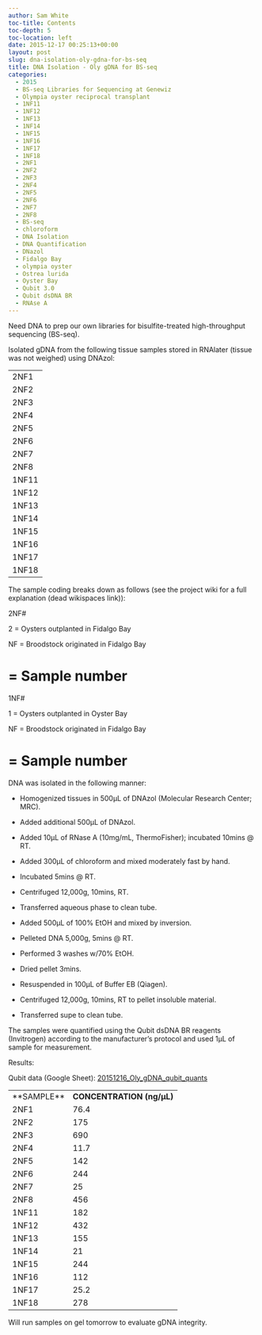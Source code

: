 ```yaml
---
author: Sam White
toc-title: Contents
toc-depth: 5
toc-location: left
date: 2015-12-17 00:25:13+00:00
layout: post
slug: dna-isolation-oly-gdna-for-bs-seq
title: DNA Isolation - Oly gDNA for BS-seq
categories:
  - 2015
  - BS-seq Libraries for Sequencing at Genewiz
  - Olympia oyster reciprocal transplant
  - 1NF11
  - 1NF12
  - 1NF13
  - 1NF14
  - 1NF15
  - 1NF16
  - 1NF17
  - 1NF18
  - 2NF1
  - 2NF2
  - 2NF3
  - 2NF4
  - 2NF5
  - 2NF6
  - 2NF7
  - 2NF8
  - BS-seq
  - chloroform
  - DNA Isolation
  - DNA Quantification
  - DNazol
  - Fidalgo Bay
  - olympia oyster
  - Ostrea lurida
  - Oyster Bay
  - Qubit 3.0
  - Qubit dsDNA BR
  - RNAse A
---
```


Need DNA to prep our own libraries for bisulfite-treated high-throughput sequencing (BS-seq).

Isolated gDNA from the following tissue samples stored in RNAlater (tissue was not weighed) using DNAzol:

<table cellpadding="0" cellspacing="0" border="0" dir="ltr" > 
<tbody >
<tr >

<td data-sheets-value="[null,2,"2NF1"]" >2NF1
</td>
</tr>
<tr >

<td data-sheets-value="[null,2,"2NF2"]" >2NF2
</td>
</tr>
<tr >

<td data-sheets-value="[null,2,"2NF3"]" >2NF3
</td>
</tr>
<tr >

<td data-sheets-value="[null,2,"2NF4"]" >2NF4
</td>
</tr>
<tr >

<td data-sheets-value="[null,2,"2NF5"]" >2NF5
</td>
</tr>
<tr >

<td data-sheets-value="[null,2,"2NF6"]" >2NF6
</td>
</tr>
<tr >

<td data-sheets-value="[null,2,"2NF7"]" >2NF7
</td>
</tr>
<tr >

<td data-sheets-value="[null,2,"2NF8"]" >2NF8
</td>
</tr>
<tr >

<td data-sheets-value="[null,2,"1NF11"]" >1NF11
</td>
</tr>
<tr >

<td data-sheets-value="[null,2,"1NF12"]" >1NF12
</td>
</tr>
<tr >

<td data-sheets-value="[null,2,"1NF13"]" >1NF13
</td>
</tr>
<tr >

<td data-sheets-value="[null,2,"1NF14"]" >1NF14
</td>
</tr>
<tr >

<td data-sheets-value="[null,2,"1NF15"]" >1NF15
</td>
</tr>
<tr >

<td data-sheets-value="[null,2,"1NF16"]" >1NF16
</td>
</tr>
<tr >

<td data-sheets-value="[null,2,"1NF17"]" >1NF17
</td>
</tr>
<tr >

<td data-sheets-value="[null,2,"1NF18"]" >1NF18
</td>
</tr>
</tbody>
</table>

The sample coding breaks down as follows (see the project wiki for a full explanation (dead wikispaces link)):

2NF#

2 = Oysters outplanted in Fidalgo Bay

NF = Broodstock originated in Fidalgo Bay

# = Sample number

1NF#

1 = Oysters outplanted in Oyster Bay

NF = Broodstock originated in Fidalgo Bay

# = Sample number



DNA was isolated in the following manner:




    
  * Homogenized tissues in 500μL of DNAzol (Molecular Research Center; MRC).

    
  * Added additional 500μL of DNAzol.

    
  * Added 10μL of RNase A (10mg/mL, ThermoFisher); incubated 10mins @ RT.

    
  * Added 300μL of chloroform and mixed moderately fast by hand.

    
  * Incubated 5mins @ RT.

    
  * Centrifuged 12,000g, 10mins, RT.

    
  * Transferred aqueous phase to clean tube.

    
  * Added 500μL of 100% EtOH and mixed by inversion.

    
  * Pelleted DNA 5,000g, 5mins @ RT.

    
  * Performed 3 washes w/70% EtOH.

    
  * Dried pellet 3mins.

    
  * Resuspended in 100μL of Buffer EB (Qiagen).

    
  * Centrifuged 12,000g, 10mins, RT to pellet insoluble material.

    
  * Transferred supe to clean tube.



The samples were quantified using the Qubit dsDNA BR reagents (Invitrogen) according to the manufacturer’s protocol and used 1μL of sample for measurement.

Results:

Qubit data (Google Sheet): [20151216_Oly_gDNA_qubit_quants](https://docs.google.com/spreadsheets/d/17GXiTjinn8QPMY7tKXsTtUbJimi27hb0NklLS3Zfn48/edit?usp=sharing)

<table cellpadding="0" cellspacing="0" border="0" dir="ltr" > 
<tbody >
<tr >

<td data-sheets-value="[null,2,"2NF1"]" >**SAMPLE**
</td>

<td data-sheets-value="[null,3,null,76.4]" >**CONCENTRATION (ng/μL)**
</td>
</tr>
<tr >

<td data-sheets-value="[null,2,"2NF1"]" >2NF1
</td>

<td data-sheets-value="[null,3,null,76.4]" >76.4
</td>
</tr>
<tr >

<td data-sheets-value="[null,2,"2NF2"]" >2NF2
</td>

<td data-sheets-value="[null,3,null,175]" >175
</td>
</tr>
<tr >

<td data-sheets-value="[null,2,"2NF3"]" >2NF3
</td>

<td data-sheets-value="[null,3,null,690]" >690
</td>
</tr>
<tr >

<td data-sheets-value="[null,2,"2NF4"]" >2NF4
</td>

<td data-sheets-value="[null,3,null,11.7]" >11.7
</td>
</tr>
<tr >

<td data-sheets-value="[null,2,"2NF5"]" >2NF5
</td>

<td data-sheets-value="[null,3,null,142]" >142
</td>
</tr>
<tr >

<td data-sheets-value="[null,2,"2NF6"]" >2NF6
</td>

<td data-sheets-value="[null,3,null,244]" >244
</td>
</tr>
<tr >

<td data-sheets-value="[null,2,"2NF7"]" >2NF7
</td>

<td data-sheets-value="[null,3,null,25]" >25
</td>
</tr>
<tr >

<td data-sheets-value="[null,2,"2NF8"]" >2NF8
</td>

<td data-sheets-value="[null,3,null,456]" >456
</td>
</tr>
<tr >

<td data-sheets-value="[null,2,"1NF11"]" >1NF11
</td>

<td data-sheets-value="[null,3,null,182]" >182
</td>
</tr>
<tr >

<td data-sheets-value="[null,2,"1NF12"]" >1NF12
</td>

<td data-sheets-value="[null,3,null,432]" >432
</td>
</tr>
<tr >

<td data-sheets-value="[null,2,"1NF13"]" >1NF13
</td>

<td data-sheets-value="[null,3,null,155]" >155
</td>
</tr>
<tr >

<td data-sheets-value="[null,2,"1NF14"]" >1NF14
</td>

<td data-sheets-value="[null,3,null,21]" >21
</td>
</tr>
<tr >

<td data-sheets-value="[null,2,"1NF15"]" >1NF15
</td>

<td data-sheets-value="[null,3,null,244]" >244
</td>
</tr>
<tr >

<td data-sheets-value="[null,2,"1NF16"]" >1NF16
</td>

<td data-sheets-value="[null,3,null,112]" >112
</td>
</tr>
<tr >

<td data-sheets-value="[null,2,"1NF17"]" >1NF17
</td>

<td data-sheets-value="[null,3,null,25.2]" >25.2
</td>
</tr>
<tr >

<td data-sheets-value="[null,2,"1NF18"]" >1NF18
</td>

<td data-sheets-value="[null,3,null,278]" >278
</td>
</tr>
</tbody>
</table>



Will run samples on gel tomorrow to evaluate gDNA integrity.

